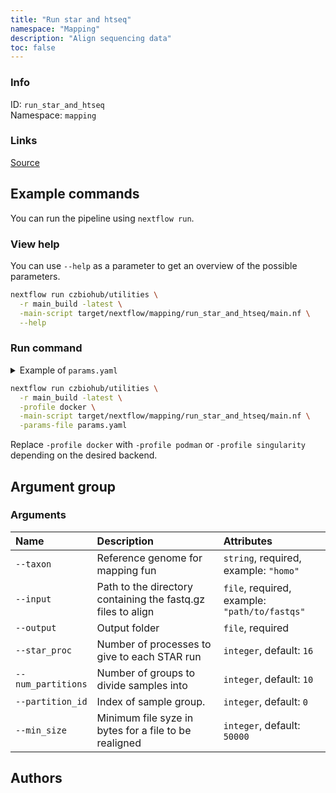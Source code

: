 ```yaml
---
title: "Run star and htseq"
namespace: "Mapping"
description: "Align sequencing data"
toc: false
---
```


::: {.column-margin}

### Info

ID: `run_star_and_htseq`  
Namespace: `mapping`

### Links
[Source](https://github.com/czbiohub/utilities/blob/main/mapping/run_star_and_htseq){.btn-action .btn-sm .btn-info .btn role="button"}

:::



## Example commands

You can run the pipeline using `nextflow run`.

### View help

You can use `--help` as a parameter to get an overview of the possible parameters.

```bash
nextflow run czbiohub/utilities \
  -r main_build -latest \
  -main-script target/nextflow/mapping/run_star_and_htseq/main.nf \
  --help
```

### Run command

<details>
<summary>Example of `params.yaml`</summary>
```yaml

```
</details>

```bash
nextflow run czbiohub/utilities \
  -r main_build -latest \
  -profile docker \
  -main-script target/nextflow/mapping/run_star_and_htseq/main.nf \
  -params-file params.yaml
```

:::{.callout-note}
Replace `-profile docker` with `-profile podman` or `-profile singularity` depending on the desired backend.
:::

## Argument group

### Arguments

|Name               |Description                                                  |Attributes                                    |
|:------------------|:------------------------------------------------------------|:---------------------------------------------|
|`--taxon`          |Reference genome for mapping fun                             |`string`, required, example: `"homo"`         |
|`--input`          |Path to the directory containing the fastq.gz files to align |`file`, required, example: `"path/to/fastqs"` |
|`--output`         |Output folder                                                |`file`, required                              |
|`--star_proc`      |Number of processes to give to each STAR run                 |`integer`, default: `16`                      |
|`--num_partitions` |Number of groups to divide samples into                      |`integer`, default: `10`                      |
|`--partition_id`   |Index of sample group.                                       |`integer`, default: `0`                       |
|`--min_size`       |Minimum file syze in bytes for a file to be realigned        |`integer`, default: `50000`                   |

## Authors

